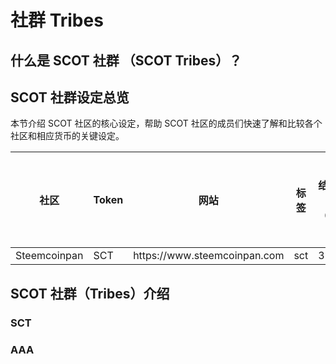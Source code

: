 # 社群 Tribes {#tribes}


## 什么是 SCOT 社群 （SCOT Tribes）？{#whats-tribes}





## SCOT 社群设定总览 {#tribes-config}

本节介绍 SCOT 社区的核心设定，帮助 SCOT 社区的成员们快速了解和比较各个社区和相应货币的关键设定。

社区 | Token | 网站 | 标签 | 结算时间（天） | 点赞时间（天） | 取消锁仓时间（天） | 取消代理时间（天） | 作者收益曲线 | 点赞收益曲线
-- | -- | -- | -- | -- | -- | -- | -- | -- | --
Steemcoinpan | SCT | https://www.steemcoinpan.com | sct | 3 | 2 | 3 | 3 | 1.3 | 0.9



## SCOT 社群（Tribes）介绍 {#intro-to-tribes}

### SCT



### AAA



